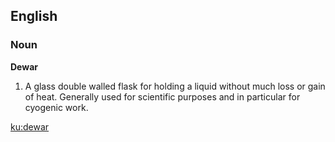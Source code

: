 ==English==

===Noun===

'''Dewar'''

#A glass double walled flask for holding a liquid without much loss or gain of heat. Generally used for scientific purposes and in particular for cyogenic work.

[[ku:dewar]]